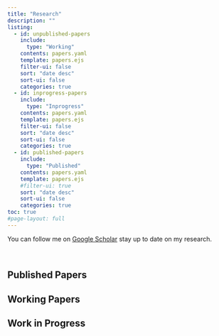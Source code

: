 ```yaml
---
title: "Research"
description: "" 
listing:
  - id: unpublished-papers
    include: 
      type: "Working"
    contents: papers.yaml
    template: papers.ejs
    filter-ui: false
    sort: "date desc"
    sort-ui: false
    categories: true
  - id: inprogress-papers
    include: 
      type: "Inprogress"
    contents: papers.yaml
    template: papers.ejs
    filter-ui: false
    sort: "date desc"
    sort-ui: false
    categories: true  
  - id: published-papers
    include: 
      type: "Published"
    contents: papers.yaml
    template: papers.ejs
    #filter-ui: true
    sort: "date desc" 
    sort-ui: false
    categories: true
toc: true    
#page-layout: full
---
```


You can follow me on [Google Scholar](https://scholar.google.com/citations?hl=en&user=Z0KhJN4AAAAJ) stay up to date on my research. 

<br>

## Published Papers

:::{#published-papers}
:::

## Working Papers

:::{#unpublished-papers}
:::

## Work in Progress

:::{#inprogress-papers}
:::







